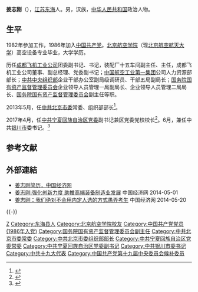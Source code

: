 '''姜志刚'''（{{bd|1960年|8月||catIdx=J姜}}），[[江苏|江苏]][[东海县|东海]]人。男，汉族，[[中华人民共和国|中华人民共和国]]政治人物。

== 生平 ==
1982年参加工作，1986年加入[[中国共产党|中国共产党]]。[[北京航空航天大学|北京航空学院]]（现[[北京航空航天大学|北京航空航天大学]]）高空设备专业毕业，大学学历。

历任[[成都飞机工业公司|成都飞机工业公司]]团委副书记、书记，装配厂十五车间副主任、主任，成都飞机工业公司董事、副总经理、党委副书记；[[中国航空工业第一集团|中国航空工业第一集团]]公司人力资源部部长；[[中共中央组织部|中共中央组织部]]企业干部办公室副局级调研员、干部五局副局长；[[国务院国有资产监督管理委员会|国务院国有资产监督管理委员会]]企业领导人员管理一局副局长、企业领导人员管理二局局长、[[国务院国有资产监督管理委员会|国务院国有资产监督管理委员会]]副主任等职。

2013年5月，任[[中共北京市委|中共北京市委]]常委、组织部部长<ref>{{cite web|accessdate=2013-11-29|url=http://renshi.people.com.cn/n/2013/0517/c139617-21518005.html|title=姜志刚任北京市委常委、组织部部长|publisher=[[人民网|人民网]]|deadurl=yes|archiveurl=https://web.archive.org/web/20131203022010/http://renshi.people.com.cn/n/2013/0517/c139617-21518005.html|archivedate=2013-12-03}}</ref>。

2017年4月，任[[中共宁夏回族自治区党委|中共宁夏回族自治区党委]]副书记兼区党委党校校长<ref>{{cite news|title=北京市委组织部长姜志刚调任宁夏党委副书记，崔波不再担任|url=http://www.thepaper.cn/newsDetail_forward_1671865|accessdate=2017-04-26|newspaper=澎湃新闻|archive-date=2019-06-12|archive-url=https://web.archive.org/web/20190612185921/http://www.thepaper.cn/newsDetail_forward_1671865|dead-url=no}}</ref>。6月，兼任中共[[银川市|银川市]]委书记。<ref >{{cite web |url=http://district.ce.cn/newarea/sddy/201706/16/t20170616_23672151.shtml |language= |title=姜志刚兼任银川市委书记 徐广国另有任用(简历) |publisher=中国经济网 |date=2017年6月16日 |accessdate= |archive-date=2020年7月2日 |archive-url=https://web.archive.org/web/20200702173209/http://district.ce.cn/newarea/sddy/201706/16/t20170616_23672151.shtml |dead-url=no }}</ref>

==参考文献==
{{reflist}}

==外部連結==
* [https://web.archive.org/web/20140808042107/http://www.ce.cn/xwzx/gnsz/gdxw/201112/06/t20111206_22894917.shtml 姜志刚简历，中国经济网]
*[http://district.ce.cn/zg/201205/22/t20120522_23343610.shtml 姜志刚:强化创新力度 助推高端装备制造业发展] {{Wayback|url=http://district.ce.cn/zg/201205/22/t20120522_23343610.shtml |date=20190610124952 }} 中国经济网 2014-05-01
*[https://web.archive.org/web/20140520051541/http://www.ce.cn/xwzx/gnsz/gdxw/200901/23/t20090123_18045875.shtml 姜志刚：我们绝对不会用内定人选的方式愚弄考生] 中国经济网 2014-05-20

{{-}}
{{start box}}
{{s-ppo|cpc}}
{{s-before|[[崔波_(官员)|崔波]]}}
{{s-title|[[中国共产党宁夏回族自治区委员会|中国共产党宁夏回族自治区委员会]]专职副书记|2017年4月－2021年1月}}
{{s-after|[[陈雍|陈雍]]}}
{{s-before|[[徐广国|徐广国]]}}
{{s-title|[[中国共产党银川市委员会|中国共产党银川市委员会]]书记|2017年6月－2021年1月}}
{{s-after|[[张柱_(1968年)|张柱]]}}
{{s-before|[[吕锡文|吕锡文]]}}
{{s-title|[[中国共产党北京市委员会|中国共产党北京市委员会]]组织部部长|2013年5月－2017年4月}}
{{s-after|[[魏小东|魏小东]]}}
{{end box}}

{{DEFAULTSORT:J姜}}
[[Category:姜姓|Z]]
[[Category:东海县人|Category:东海县人]]
[[Category:北京航空学院校友|Category:北京航空学院校友]]
[[Category:中国共产党党员_(1986年入党)|Category:中国共产党党员 (1986年入党)]]
[[Category:国务院国有资产监督管理委员会副主任|Category:国务院国有资产监督管理委员会副主任]]
[[Category:中共北京市委常委|Category:中共北京市委常委]]
[[Category:中共北京市委组织部部长|Category:中共北京市委组织部部长]]
[[Category:中共宁夏回族自治区党委常委|Category:中共宁夏回族自治区党委常委]]
[[Category:中共宁夏回族自治区党委副书记|Category:中共宁夏回族自治区党委副书记]]
[[Category:中共银川市委书记|Category:中共银川市委书记]]
[[Category:中共十九大代表|Category:中共十九大代表]]
[[Category:中国共产党第十九届中央委员会候补委员|Category:中国共产党第十九届中央委员会候补委员]]